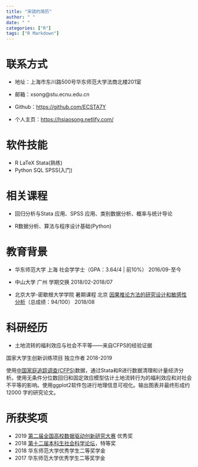 ```yaml
---
title: "宋骁的简历"
author: " "
date: " "
categories: ["R"]
tags: ["R Markdown"]
---
```

# 联系方式

+ 地址：上海市东川路500号华东师范大学法商北楼201室

+ 邮箱：xsong@stu.ecnu.edu.cn

+ Github：[https://github.com/ECSTA7Y](https://github.com/ECSTA7Y)

+ 个人主页：[https://hsiaosong.netlify.com/](https://hsiaosong.netlify.com/)

# 软件技能
+ R  LaTeX  Stata(熟练)
+ Python  SQL  SPSS(入门)

# 相关课程

+ 回归分析与Stata 应用、SPSS 应用、类别数据分析、概率与统计导论

+ R数据分析、算法与程序设计基础(Python)


# 教育背景

+ 华东师范大学 上海 社会学学士（GPA：3.64/4 | 前10%） 2016/09-至今
 
+ 中山大学  广州 学期交换 2018/02-2018/07

+ 北京大学-密歇根大学学院 暑期课程 北京
[因果推论方法的研究设计和敏感性分析](http://www.oir.pku.edu.cn/umich/jxsz1/nsqkczsjz2018.htm)（总成绩：94/100） 2018/08


# 科研经历

+ 土地流转的福利效应与社会不平等——来自CFPS的经验证据  

国家大学生创新训练项目 独立作者 2018-2019  

使用[中国家庭追踪调查(CFPS)](http://www.isss.pku.edu.cn/cfps/)数据，通过Stata和R进行数据清理和计量经济分析。使用无条件分位数回归和固定效应模型估计土地流转行为的福利效应和对社会不平等的影响。使用ggplot2软件包进行地理信息可视化。输出图表并最终形成约12000 字的研究论文。


# 所获奖项 

+ 2019 [第二届全国高校数据驱动创新研究大赛](http://opendata.pku.edu.cn/competition-2019.xhtml;jsessionid=200f6d0adbfa75292afed361235f) 优秀奖
+ 2018 [第十二届本科生社会科学论坛](http://www.shupl.edu.cn/2018/1125/c1168a51557/page.htm)，特等奖
+ 2018 华东师范大学优秀学生二等奖学金
+ 2017 华东师范大学优秀学生二等奖学金


